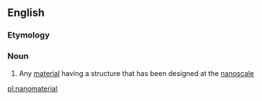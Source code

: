 {{also|Nanomaterial}}
==English==

===Etymology===
{{prefix|nano|material|lang=en}}

===Noun===
{{en-noun}}

# Any [[material]] having a structure that has been designed at the [[nanoscale]]

[[pl:nanomaterial]]